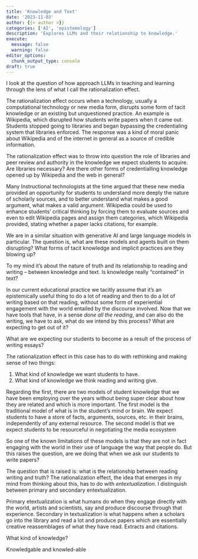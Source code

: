 ```yaml
---
title: 'Knowledge and Text'
date: '2023-11-03'
author: {{< author >}}
categories: ['AI', 'epistemology']
description: 'Explores LLMs and their relationship to knowledge.'
execute: 
  message: false
  warning: false
editor_options: 
  chunk_output_type: console
draft: true
---
```


I look at the question of how approach LLMs in teaching and learning through the lens of what I call the rationalization effect.

The rationalization effect occurs when a technology, usually a computational technology or new media form, disrupts some form of tacit knowledge or an existing but unquestioned practice. An example is Wikipedia, which disrupted how students write papers when it came out. Students stopped going to libraries and began bypassing the credentialing system that libraries enforced. The response was a kind of moral panic about Wikipedia and of the internet in general as a source of credible information.

The rationalization effect was to throw into question the role of libraries and peer review and authority in the knowledge we expect students to acquire. Are libraries necessary? Are there other forms of credentialling knowledge opened up by Wikipedia and the web in general?

Many Instructional technologists at the time argued that these new media provided an opportunity for students to understand more deeply the nature of scholarly sources, and to better understand what makes a good argument, what makes a valid argument. Wikipedia could be used to enhance students' critical thinking by forcing them to evaluate sources and even to edit Wikipedia pages and assign them categories, which Wikipedia provided, stating whether a paper lacks citations, for example.

We are in a similar situation with generative AI and large language models in particular. The question is, what are these models and agents built on them disrupting? What forms of tacit knowledge and implicit practices are they blowing up?

To my mind it's about the nature of truth and its relationship to reading and writing – between knowledge and text. Is knowledge really "contained" in text?

In our current educational practice we tacitly assume that it's an epistemically useful thing to do a lot of reading and then to do a lot of writing based on that reading, without some form of experiential engagement with the world entailed by the discourse involved. Now that we have tools that have, in a sense *done all the reading*, and can also do the writing, we have to ask, what do we intend by this process? What are expecting to get out of it?

What are we expecting our students to become as a result of the process of writing essays?

The rationalization effect in this case has to do with rethinking and making sense of two things:

1.  What kind of knowledge we want students to have.
2.  What kind of knowledge we think reading and writing give.

Regarding the first, there are two models of student knowledge that we have been employing over the years without being super clear about how they are related and which is more important. The first model is the traditional model of what is in the student's mind or brain. We expect students to have a store of facts, arguments, sources, etc. in their brains, independently of any external resource. The second model is that we expect students to be resourceful in negotiating the media ecosystem

So one of the known limitations of these models is that they are not in fact engaging with the world in their use of language the way that people do. But this raises the question, are we doing that when we ask our students to write papers?

The question that is raised is: what is the relationship between reading writing and truth? The rationalization effect, the idea that emerges in my mind from thinking about this, has to do with *entextualization*. I distinguish between primary and secondary entextualization.

Primary etextualization is what humans do when they engage directly with the world, artists and scientists, say and produce discourse through that experience. Secondary in textualization is what happens when a scholars go into the library and read a lot and produce papers which are essentially creative reassemblages of what they have read. Extracts and citations.

What kind of knowledge?

Knowledgable and knowled-able